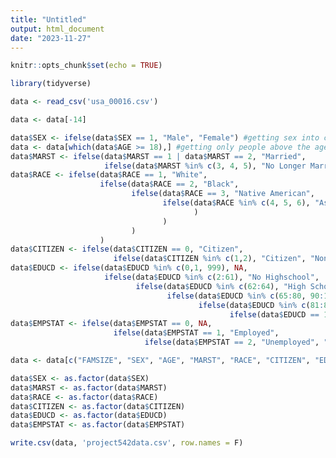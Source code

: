 ```yaml
---
title: "Untitled"
output: html_document
date: "2023-11-27"
---
```


```r
knitr::opts_chunk$set(echo = TRUE)
```

```r
library(tidyverse)
```

```r
data <- read_csv('usa_00016.csv')
```
```r
data <- data[-14]
```

```r
data$SEX <- ifelse(data$SEX == 1, "Male", "Female") #getting sex into character variable
data <- data[which(data$AGE >= 18),] #getting only people above the age of 18
data$MARST <- ifelse(data$MARST == 1 | data$MARST == 2, "Married", 
                     ifelse(data$MARST %in% c(3, 4, 5), "No Longer Married", "Single"))
data$RACE <- ifelse(data$RACE == 1, "White",
                    ifelse(data$RACE == 2, "Black",
                           ifelse(data$RACE == 3, "Native American",
                                  ifelse(data$RACE %in% c(4, 5, 6), "Asian", "Other"
                                         )
                                  )
                           )
                    )
data$CITIZEN <- ifelse(data$CITIZEN == 0, "Citizen",
                       ifelse(data$CITIZEN %in% c(1,2), "Citizen", "Non-Citizen"))
data$EDUCD <- ifelse(data$EDUCD %in% c(0,1, 999), NA,
                     ifelse(data$EDUCD %in% c(2:61), "No Highschool",
                            ifelse(data$EDUCD %in% c(62:64), "High School",
                                   ifelse(data$EDUCD %in% c(65:80, 90:100, 110:113), "Some College",
                                          ifelse(data$EDUCD %in% c(81:83), "Associate's",
                                                 ifelse(data$EDUCD == 101, "Bachelor's", "Graduate Degree"))))))
data$EMPSTAT <- ifelse(data$EMPSTAT == 0, NA,
                       ifelse(data$EMPSTAT == 1, "Employed",
                              ifelse(data$EMPSTAT == 2, "Unemployed", "Not in Labor Force")))
```

```r
data <- data[c("FAMSIZE", "SEX", "AGE", "MARST", "RACE", "CITIZEN", "EDUCD", "EMPSTAT", "UHRSWORK", "INCWAGE")]
```

```r
data$SEX <- as.factor(data$SEX)
data$MARST <- as.factor(data$MARST)
data$RACE <- as.factor(data$RACE)
data$CITIZEN <- as.factor(data$CITIZEN)
data$EDUCD <- as.factor(data$EDUCD)
data$EMPSTAT <- as.factor(data$EMPSTAT)
```

```r
write.csv(data, 'project542data.csv', row.names = F)
```